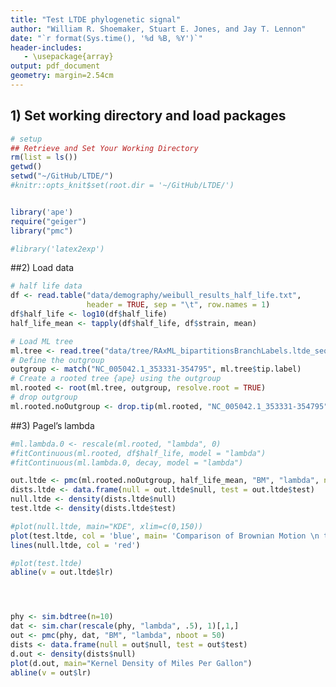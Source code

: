 ```yaml
---
title: "Test LTDE phylogenetic signal"
author: "William R. Shoemaker, Stuart E. Jones, and Jay T. Lennon"
date: "`r format(Sys.time(), '%d %B, %Y')`"
header-includes:
   - \usepackage{array}
output: pdf_document
geometry: margin=2.54cm
---
```



## 1) Set working directory and load packages
```r
# setup
## Retrieve and Set Your Working Directory
rm(list = ls())
getwd()
setwd("~/GitHub/LTDE/")
#knitr::opts_knit$set(root.dir = '~/GitHub/LTDE/')


library('ape')
require("geiger") 
library("pmc")

#library('latex2exp')
```




##2) Load data
```r
# half life data
df <- read.table("data/demography/weibull_results_half_life.txt", 
                 header = TRUE, sep = "\t", row.names = 1)
df$half_life <- log10(df$half_life)
half_life_mean <- tapply(df$half_life, df$strain, mean)

# Load ML tree
ml.tree <- read.tree("data/tree/RAxML_bipartitionsBranchLabels.ltde_seqs")
# Define the outgroup
outgroup <- match("NC_005042.1_353331-354795", ml.tree$tip.label)
# Create a rooted tree {ape} using the outgroup
ml.rooted <- root(ml.tree, outgroup, resolve.root = TRUE)
# drop outgroup
ml.rooted.noOutgroup <- drop.tip(ml.rooted, "NC_005042.1_353331-354795")
```




##3) Pagel's lambda

```r
#ml.lambda.0 <- rescale(ml.rooted, "lambda", 0)
#fitContinuous(ml.rooted, df$half_life, model = "lambda")
#fitContinuous(ml.lambda.0, decay, model = "lambda")

out.ltde <- pmc(ml.rooted.noOutgroup, half_life_mean, "BM", "lambda", nboot = 100)
dists.ltde <- data.frame(null = out.ltde$null, test = out.ltde$test)
null.ltde <- density(dists.ltde$null)
test.ltde <- density(dists.ltde$test)

#plot(null.ltde, main="KDE", xlim=c(0,150))
plot(test.ltde, col = 'blue', main= 'Comparison of Brownian Motion \n to Pagels lambda', xlab="Likelihood ratio")
lines(null.ltde, col = 'red')

#plot(test.ltde)
abline(v = out.ltde$lr)




phy <- sim.bdtree(n=10)
dat <- sim.char(rescale(phy, "lambda", .5), 1)[,1,]
out <- pmc(phy, dat, "BM", "lambda", nboot = 50)
dists <- data.frame(null = out$null, test = out$test)
d.out <- density(dists$null)
plot(d.out, main="Kernel Density of Miles Per Gallon")
abline(v = out$lr)


```





